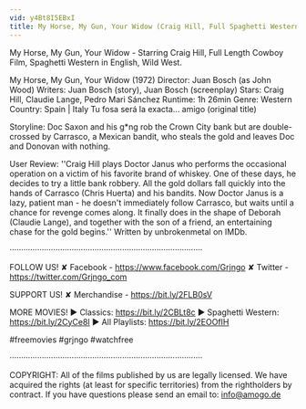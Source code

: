 ```yaml
---
vid: y4Bt8I5EBxI
title: My Horse, My Gun, Your Widow (Craig Hill, Full Spaghetti Western, Cowboy Film) English
---
```


My Horse, My Gun, Your Widow - Starring Craig Hill, Full Length Cowboy Film, Spaghetti Western in English, Wild West.

My Horse, My Gun, Your Widow (1972)
Director: Juan Bosch (as John Wood)
Writers: Juan Bosch (story), Juan Bosch (screenplay) 
Stars: Craig Hill, Claudie Lange, Pedro Mari Sánchez
Runtime: 1h 26min
Genre: Western
Country: Spain | Italy 
Tu fosa será la exacta... amigo (original title)

Storyline:
Doc Saxon and his g*ng rob the Crown City bank but are double-crossed by Carrasco, a Mexican bandit, who steals the gold and leaves Doc and Donovan with nothing.

User Review:
''Craig Hill plays Doctor Janus who performs the occasional operation on a victim of his favorite brand of whiskey. One of these days, he decides to try a little bank robbery. All the gold dollars fall quickly into the hands of Carrasco (Chris Huerta) and his bandits. Now Doctor Janus is a lazy, patient man - he doesn't immediately follow Carrasco, but waits until a chance for revenge comes along. It finally does in the shape of Deborah (Claudie Lange), and together with the son of a friend, an entertaining chase for the gold begins.'' Written by unbrokenmetal on IMDb.

····················································································

FOLLOW US!
✘ Facebook - https://www.facebook.com/Grjngo
✘ Twitter - https://twitter.com/Grjngo_com

SUPPORT US!
✘ Merchandise - https://bit.ly/2FLB0sV

MORE MOVIES! 
► Classics: https://bit.ly/2CBLt8c 
► Spaghetti Western: https://bit.ly/2CyCe8I 
► All Playlists: https://bit.ly/2EOOfIH 

#freemovies #grjngo #watchfree

····················································································

COPYRIGHT: All of the films published by us are legally licensed. We have acquired the rights (at least for specific territories) from the rightholders by contract. If you have questions please send an email to: info@amogo.de